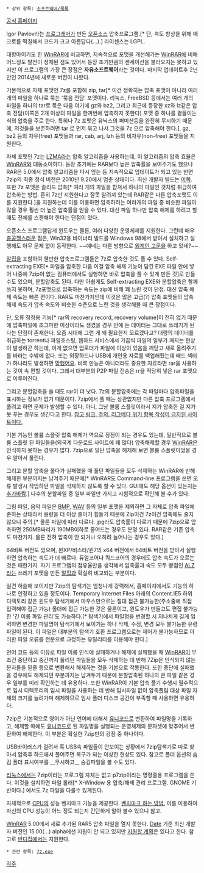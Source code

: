  * 상위 항목: [[소프트웨어/목록]]

[http://www.7-zip.org/ 공식 홈페이지]

Igor Pavlov라는 [[프로그래머]]가 만든 [[오픈소스]] 압축프로그램.[* 단, 속도 향상을 위해 매크로를 떡칠해서 코드가 크고 아름답다(…).] 라이센스는 LGPL.

대항마이기도 한 [[WinRAR]]에 비교하면, 지속적으로 포맷을 개선해가는 [[WinRAR]]에 비해 어느정도 발전이 정체된 점도 있어서 등장 초기만큼의 센세이션을 불러오지는 못하고 있지만 이 프로그램의 가장 큰 장점은 '''자유소프트웨어'''라는 것이다. 마지막 업데이트후 2년 만인 2014년에 새로운 버전이 나왔다.

기본적으로 자체 포맷인 7z를 포함해 zip, tar[* 이건 정확히는 압축 포맷이 아니라 여러 개의 파일을 하나로 묶는 '묶음 전담' 포맷이다. 리눅스, FreeBSD 등에서는 여러 개의 파일을 하나의 tar로 묶은 다음 여기에 gz와 bz2, 그리고 최근에 등장한 xz와 lz같은 압축 전담(이쪽은 2개 이상의 파일을 한꺼번에 압축하지 못한다) 포맷 중 하나를 곁들이는 식의 압축을 주로 한다. 특히나 7z 포맷은 유닉스의 퍼미션등을 완전히 무시하기 때문에, 저것들을 보존하려면 tar 로 먼저 묶고 나서 그것을 7z 으로 압축해야 한다.], gz, bz2 등의 자유(free) 포맷들과 rar, cab, arj, lzh 등의 비자유(non-free) 포맷들을 지원한다.

자체 포맷인 7z는 [[LZMA]]라는 압축 알고리즘을 사용하는데, 이 알고리즘의 압축 효율은 [[WinRAR]]와 대동소이하다. 등장 초기에는 RAR보다 높은 압축률을 보여주기도 했으나 RAR은 5.0에서 압축 알고리즘을 다시 엎는 등 지속적으로 업데이트가 되고 있는 반면 7zip의 최종 정식 버전은 2010년 9.20에서 멈춘 상태이다. 최신 개발자 빌드는 [http://sourceforge.net/p/sevenzip/discussion/45797/thread/49e6a4d4/ 이쪽]. 또한 7z 포맷은 솔리드 압축[* 여러 개의 파일을 합쳐서 하나의 파일인 것처럼 취급하여 압축하는 방법. 흔히 7z만 지원한다고 잘못 알려져 있는데 RAR같은 다른 압축포맷도 이를 지원한다.]을 지원하는데 이를 이용하면 압축하려는 여러개의 파일 중 비슷한 파일이 많을 경우 훨씬 더 높은 압축률을 얻을 수 있다. 대신 파일 하나만 압축 해제를 하려고 할 때도 전체를 스캔해야 한다는 단점이 있다.

오픈소스 프로그램답게 윈도우는 물론, 여러 다양한 운영체제를 지원한다. 그런데 매우 [[충공깽]]스러운 점은, Win32용 바이너리 빌드를 Windows 98에서 받아서 설치하고 실행해도 아무 문제 없이 동작한다. ~~얘네는 다른 방향으로 [[외계인 고문]]을 하고 있네?~~

[[알집]]을 포함하여 웬만한 압축프로그램들은 7z로 압축한 것도 풀 수 있다. Self-extracting EXE[* 파일을 압축한 다음 이걸 압축 해제 기능이 담긴 EXE 파일 안에 넣어 나중에 7zip이 없는 컴퓨터에서도 실행하면 바로 압축을 풀 수 있게 만든 것]로 만들 수도 있으며, 분할압축도 된다. 다만 아쉽게도 Self-extracting EXE와 분할압축은 함께 쓰지 못하며, 7z포맷으로 압축하는 속도는 zip에 비해 꽤 느린 것이 단점. 대신 압축 해제 속도는 빠른 편이다. RAR도 마찬가지인데 이것은 많은 고급(?) 압축 포맷들의 압축 해제 속도가 압축 속도와 비슷한 수준으로 느린 것을 생각해볼 때 큰 장점이다.

단, 오류 정정용 기능[* rar의 recovery record, recovery volume]이 전혀 없기 때문에 압축파일에 조그마한 이상이라도 생겼을 경우 안에 든 데이터는 그대로 쓰레기가 된다는 단점이 존재한다. 요즘 시대에 그런 게 왜 필요한지 모르겠다고? 대량의 데이터를 취급하는 torrent나 파일호스팅, 웹하드 서비스에서 가끔씩 파일의 일부가 깨지는 현상이 발생하곤 하는데, 이게 없으면 업로더가 파일에 이상이 있음을 깨닫고 새로 올려주기를 바라는 수밖에 없다. 또는 외장하드나 USB에 개인용 자료를 백업해뒀는데 배드 섹터가 하나라도 발생하면 [[망했어요]]. 비록 만능은 아니더라도 중요한 자료라면 rar을 사용하는 것이 속 편할 것이다. 그래서 대부분의 P2P 파일 전송은 rr을 적당히 넣은 rar 포맷으로 이루어진다.

그리고 분할압축을 쓸 때도 rar이 더 낫다. 7z의 분할압축에는 각 파일마다 압축파일을 표시하는 정보가 없기 때문이다. 7zip에서 풀 때는 상관없지만 다른 압축 프로그램에서 풀려고 하면 문제가 발생할 수 있다. 아니, 그냥 볼륨 스플릿이라서 지가 압축한 걸 지가 못 푸는 경우도 생긴다고 한다. [http://qaos.com/article.php?sid=2271 참고 링크. 주의. 리그베다 위키 항목 작성이 금지된 사이트이다.]

기본 기능인 볼륨 스플릿 압축 해제가 역으로 장점이 되는 경우도 있는데, 일반적으로 볼륨 스플릿 된 파일들을(외국계 다운로드 사이트에 꽤 많다) 압축해제할 경우 [[WinRAR]]은 인식하지 못하는 경우가 많다. 7zip으로 일단 압축을 해제해 보면 볼륨 스플릿이었을 경우 알아서 풀린다.

그리고 분할 압축을 풀다가 실패했을 때 풀던 파일들을 모두 삭제하는 WinRAR에 반해 해제한 부분까지는 남겨주기 때문에[* WinRAR도 Command-line 프로그램을 쓰면 오류 발생시 작업하던 파일을 삭제하지 않도록 할 수 있다. GUI에도 해당 옵션이 있는지는 [[추가바람]].] 다수의 분할파일 중 일부 파일만 가지고 시험적으로 확인해 볼 수가 있다.

그림 파일, 음악 파일은 [[BMP]], [[WAV]] 등의 일부 포맷을 제외하면 그 자체로 압축 파일에 준하는 상태라서 용량을 더 이상 줄이기 힘들기 때문에 Zip이건 7z이건 압축해도 줄지 않으니 주의.[* 물론 파일에 따라 다르다. jpg라도 압축률이 다르기 때문에 7zip으로 압축하면 250MB짜리가 190MB이하로 줄어드는 경우도 분명 있다. RAR같은 기존 압축도 마찬가지. 물론 전혀 압축이 안 되거나 오히려 늘어나는 경우도 있다.]

64비트 버전도 있으며, 윈XP/비스타/윈7의 x64 버전에서 64비트 버전을 받아서 실행하면 압축하는 속도가 더 빠르다. 듀얼코어나 쿼드코어의 경우에도 압축 속도가 오르는 것은 매한가지. 자기 프로그램의 점유율만을 생각해서 압축률과 속도 모두 빵점인 [[ALZ]]라는 쓰레기 포맷을 만든 [[알집]]과 확실히 비교되는 부분이다.

일견 허술해 보이지만 7zip의 탐색기는 엄청나게 강력해서, 홈페이지에서도 기능의 하나로 인정하고 있을 정도이다. Temporary Internet Files 아래의 Content.IE5 하위 디렉토리 같은 윈도우 탐색기에서 마우스만으로는 절대 접근 불가능한(주소줄에 직접 입력해야 접근 가능) 폴더에 접근 가능한 것은 물론이고, 윈도우가 만들고도 편집 불가능한 '긴 이름 파일 관리'도 가능하다.[* 탐색기에서 파일명을 변경할 시 지나치게 길게 입력하면 변경한 파일명이 탐색기에서 보이기는 하나 삭제, 수정, 변경 모두 불가능한 유령 파일이 된다. 이 파일은 대부분의 탐색기 호환 프로그램으로는 제어가 불가능하므로 이러한 파일 오류를 전문으로 교정하는 유틸리티를 이용해야 한다.]

언어 코드 등의 이유로 파일 이름 인식에 실패하거나 해제에 실패했을 때 [[WinRAR]]이 무조건 중단하고 중간까지 풀리던 파일들을 모두 삭제하는 데 반해 7Zip은 인식되지 않는 문자들을 밑줄 등으로 변환해서 해제하는 것을 기본으로 작동한다. 또한 중단에 실패했을 경우에도 해제되던 부분까지는 남겨두기 때문에 분할압축된 하나의 큰 파일 같은 경우 일부를 미리 확인하는 데 유용하다. 또한 WinRAR이 기본 압축 풀기 수행시 필수적으로 임시 디렉토리의 임시 파일을 사용하는 데 반해 임시파일 없이 압축풀림 대상 파일 자체의 크기를 늘려가며 해제하므로 임시 폴더 디스크 공간이 부족할 때 사용하면 유용하다.

7zip은 기본적으로 영어가 아닌 언어에 대해서 [[유니코드]]로 변환하여 파일명을 기록하고, 해제할 때에도 [[유니코드]]로 된 파일명을 실행되는 운영체제의 문자셋에 맞추어서 변환하여 해제한다. 이 부분은 확실한 7zip만의 강점 중 하나이다.

USB바이러스가 걸려서 혹 USB속 파일들이 안보이는 상황에서 7zip탐색기로 따로 찾아서 압축후 하드에서 풀어주면 복구가 되는 이상한 현상도 있다. 참고로 폴더 옵션의 숨김 폴더 표시여부를 __무시하고__ 숨김파일을 볼 수도 있다.

[[리눅스]]에서는 7zip이라는 프로그램 자체는 없고 p7zip이라는 명령줄용 프로그램을 쓴다. 이것을 설치하면 파일 롤러[* X-Window 용 압축/해제 관리 프로그램. GNOME 기반이다.] 에서도 7z 파일을 다룰수 있게된다.

자체적으로 [[CPU]]의 성능 벤치마크 기능을 제공한다. [http://gall.dcinside.com/list.php?id=pridepc_new3&no=2343382 벤치마크 하는 방법.] 이를 이용하여 자신의 CPU 성능이 어느 정도 되는지 간단하게 알아 볼수 있으니 참고.

[[WinRAR]] 5.00에서 새로 추가된 RAR5 압축 파일을 열지 못한다. [[Date]] 기준 최신 개발자 버전인 15.00(…) alpha에선 지원이 안 되고 있지만 [http://sourceforge.net/p/sevenzip/discussion/45797/thread/0500cb75/#9984 지원할 계획]은 있다고 한다. 참고로 [[반디집]]에서는 지원한다.

 * 관련 항목: [[7z.exe]]

[[각주]]

